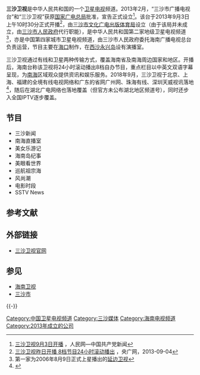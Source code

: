 {{TV channel|[[三沙市广播电视台|三沙市广播电视台]]}}
{{頻道資訊
| 頻道名稱         = 三沙卫视
| 頻道圖片檔案     = Sansha TV.jpg
| 頻道圖片尺寸     = 150px
| 頻道圖片名稱     = 三沙卫视的標識
| 所屬國家         = {{PRC}}
| 所屬國家或地區   = 
| 總部所在         = {{PRC}}[[海南省|海南省]][[海口市|海口市]]
| 播放地區         = 
| 成立日期         = 
| 試播日期         = 
| 開播日期         = 2013年9月3日
| 停播日期         = 
| 頻道語言         = [[普通话|普通话]]、英语
| 頻道呼號         = 三沙卫视
| 頻道類別         = 综合
| 視頻格式         = [[標準畫質電視|SDTV]] ([[576i|576i]] [[縱橫比_(圖像)|16:9]])
| 音頻格式          = [[立体声|立体声]]
| 收視率           = 
| 收視率調查時間   = 
| 收視率資料來源   = 
| 頻道口號         =海洋强国，看三沙卫视 
| 擁有者           = 三沙市广播电视台<br><small>（由海南广播电视总台负责运营）</small>
| 持股者           = 
| 前頻道名稱       = 
| 被取代名稱       = 
| 前頻道呼號       = 
| 被取代呼號       = 
| 集團同類頻道     = 
| 重播服務頻道     = 
| 頻道官方網站     = http://www.hnntv.cn/mtgw/sanshaTV/index.html
| 備註             = 
| 數位電視供應商01 = 
| 數位電視頻道數01 = 
| 數位電視供應商02 = 
| 數位電視頻道數02 = 
| 寬頻電視供應商01 = 海南IPTV
| 寬頻電視頻道數01 = 14频道
| 寬頻電視供應商02 = 上海IPTV（百视通）
| 寬頻電視頻道數02 = 86频道
| 寬頻電視供應商03 = 广东IPTV（南方传媒）
| 寬頻電視頻道數03 = 241频道
| 寬頻電視供應商04 = {{HKG}}[[now_TV|now TV]]
| 寬頻電視頻道數04 = 553頻道
| 有線電視供應商01 = [[中国广电|中国有线海南公司]]
| 有線電視頻道數01 = 15频道
| 有線電視供應商02 = 北京[[歌华有线|歌华有线]]
| 有線電視頻道數02 = 79频道
| 有線電視供應商03 = 上海[[东方有线|东方有线]]
| 有線電視頻道數03 = 78频道
| 有線電視供應商04 = 福建广电网络
| 有線電視頻道數04 = 58/67/68/70頻道<br>（随地区而变）
| 有線電視供應商05 = [[广东广电网络|广东广电网络]]
| 有線電視頻道數05 = 62频道（广州）<br>59频道（珠海）<br>71频道（湛江）<br>非全省落地
| 有線電視供應商06 = [[广州有线珠江数码|广州有线珠江数码]]
| 有線電視頻道數06 = 93频道（数字电视）<br>154频道（甜果时光）
| 有線電視供應商07 = 深圳[[天威视讯|天威视讯]]
| 有線電視頻道數07 = 76頻道
| 有線電視供應商08 = {{MAC}}[[澳門有線電視|有線電視]]
| 有線電視頻道數08 = 159頻道
| 衛星電視供應商01 = 中星9号直播星“户户通”平台
| 衛星電視頻道數01 = 302頻道（仅海南省）
| 衛星電視供應商02 = 中星6A
| 衛星電視頻道數02 = 4013 H 4140
| 線上收看網站01   = 海南台官网
| 線上收看網址01   = [http://tv.hnntv.cn/live/sslive/ 三沙卫视直播页]
}}

'''三沙卫视'''是中华人民共和国的一个[[卫星电视|卫星电视]]频道。2013年2月，“三沙市广播电视台”和“三沙卫视”获原[[国家广电总局|国家广电总局]]批准，宣告正式设立<ref>[http://cpc.people.com.cn/n/2013/0904/c83084-22800061.html 三沙卫视9月3日开播] {{Wayback|url=http://cpc.people.com.cn/n/2013/0904/c83084-22800061.html |date=20140221181919 }}，人民网—中国共产党新闻</ref>。该台于2013年9月3日上午10时30分正式开播<ref>[http://news.cnr.cn/native/gd/201309/t20130904_513500224.shtml 三沙卫视昨日开播 8档节目24小时滚动播出] {{Wayback|url=http://news.cnr.cn/native/gd/201309/t20130904_513500224.shtml |date=20140307234545 }}，央广网，2013-09-04</ref>，由[[三沙市文化广电出版体育局|三沙市文化广电出版体育局]]设立（由于该局并未成立，由[[三沙市人民政府|三沙市人民政府]]代行职能），是中华人民共和国第二家地级卫星电视频道<ref>第一家为2006年8月9日正式上星播出的[[延边卫视|延边卫视]]</ref>，亦是中国第四家城市卫星电视频道，由三沙市人民政府委托海南广播电视总台负责运营，节目主要在[[海口|海口]]制作，在[[西沙|西沙]][[永兴岛|永兴岛]]设有演播室。

三沙卫视通过有线和卫星两种传输方式，覆盖海南省及南海周边国家和地区。开播后，海南台称该卫视将24小时滚动播出8档自办节目，重点栏目以中英文双语字幕呈现，为[[南海|南海]]区域观众提供资讯和娱乐服务。2018年9月，三沙卫视于北京、上海、福建的全境有线电视网络和广东的省网广州网、珠海有线、深圳天威视讯落地<ref>{{cite news |title=三沙卫视节目信号覆盖北京上海广东福建 |url=http://hi.people.com.cn/n2/2018/0928/c231190-32106534.html |work=海南日报 |date=2018-09-28 |accessdate=2018-11-03 |archive-date=2018-11-03 |archive-url=https://web.archive.org/web/20181103131521/http://hi.people.com.cn/n2/2018/0928/c231190-32106534.html |dead-url=yes }}</ref>，随后在湖北广电网络也落地覆盖（但官方未公布湖北地区频道号），同时还步入全国IPTV逐步覆盖。

== 节目 ==

* 三沙新闻
* 南海直播室
* 美女乐游记
* 海南岛纪事
* 美眼看世界
* 巡航祖宗海
* 风尚潮
* 电影时段
* SSTV News

== 参考文献 ==
{{Reflist|2}}

== 外部链接 ==
* [http://www.hnntv.cn/mtgw/sanshaTV/index.html 三沙卫视官网]{{Wayback|url=http://www.hnntv.cn/mtgw/sanshaTV/index.html |date=20180428011721 }}

== 参见 ==
* [[海南卫视|海南卫视]]
* [[三沙市|三沙市]]

{{-}}
{{中华人民共和国广播电视网络}}
{{海南广播电视总台}}

[[Category:中国卫星电视频道|Category:中国卫星电视频道]]
[[Category:三沙媒体|Category:三沙媒体]]
[[Category:海南电视频道|Category:海南电视频道]]
[[Category:2013年成立的公司|Category:2013年成立的公司]]